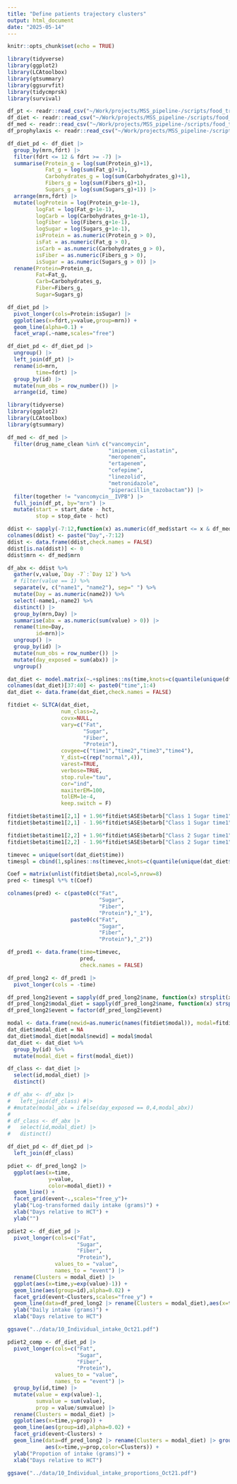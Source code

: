 ```yaml
---
title: "Define patients trajectory clusters"
output: html_document
date: "2025-05-14"
---
```


```r
knitr::opts_chunk$set(echo = TRUE)
```

```r
library(tidyverse)
library(ggplot2)
library(LCAtoolbox)
library(gtsummary)
library(ggsurvfit)
library(tidycmprsk)
library(survival)
```


```r
df_pt <- readr::read_csv("~/Work/projects/MSS_pipeline-/scripts/food_tree/data/156_combined_PTB_original.csv")
df_diet <- readr::read_csv("~/Work/projects/MSS_pipeline-/scripts/food_tree/data/152_combined_DTB.csv")
df_med <- readr::read_csv("~/Work/projects/MSS_pipeline-/scripts/food_tree/data/169_all_medication.csv")
df_prophylaxis <- readr::read_csv("~/Work/projects/MSS_pipeline-/scripts/food_tree/data/for_angel_new_column.csv") 

df_diet_pd <- df_diet |> 
  group_by(mrn,fdrt) |> 
  filter(fdrt <= 12 & fdrt >= -7) |> 
  summarise(Protein_g = log(sum(Protein_g)+1),
            Fat_g = log(sum(Fat_g)+1),
            Carbohydrates_g = log(sum(Carbohydrates_g)+1),
            Fibers_g = log(sum(Fibers_g)+1),
            Sugars_g = log(sum(Sugars_g)+1)) |> 
  arrange(mrn,fdrt) |> 
  mutate(logProtein = log(Protein_g+1e-1),
         logFat = log(Fat_g+1e-1),
         logCarb = log(Carbohydrates_g+1e-1),
         logFiber = log(Fibers_g+1e-1),
         logSugar = log(Sugars_g+1e-1),
         isProtein = as.numeric(Protein_g > 0),
         isFat = as.numeric(Fat_g > 0),
         isCarb = as.numeric(Carbohydrates_g > 0),
         isFiber = as.numeric(Fibers_g > 0),
         isSugar = as.numeric(Sugars_g > 0)) |> 
  rename(Protein=Protein_g,
         Fat=Fat_g,
         Carb=Carbohydrates_g,
         Fiber=Fibers_g,
         Sugar=Sugars_g)

df_diet_pd |> 
  pivot_longer(cols=Protein:isSugar) |> 
  ggplot(aes(x=fdrt,y=value,group=mrn)) +
  geom_line(alpha=0.1) +
  facet_wrap(.~name,scales="free")

df_diet_pd <- df_diet_pd |> 
  ungroup() |> 
  left_join(df_pt) |> 
  rename(id=mrn,
         time=fdrt) |> 
  group_by(id) |> 
  mutate(num_obs = row_number()) |> 
  arrange(id, time)

library(tidyverse)
library(ggplot2)
library(LCAtoolbox)
library(gtsummary)

df_med <- df_med |> 
  filter(drug_name_clean %in% c("vancomycin", 
                                "imipenem_cilastatin",
                                "meropenem",
                                "ertapenem", 
                                "cefepime", 
                                "linezolid",
                                "metronidazole",
                                "piperacillin_tazobactam")) |> 
  filter(together != "vancomycin__IVPB") |> 
  full_join(df_pt, by="mrn") |> 
  mutate(start = start_date - hct,
         stop = stop_date - hct)

ddist <- sapply(-7:12,function(x) as.numeric(df_med$start <= x & df_med$stop >= x))
colnames(ddist) <- paste("Day",-7:12)
ddist <- data.frame(ddist,check.names = FALSE)
ddist[is.na(ddist)] <- 0
ddist$mrn <- df_med$mrn

df_abx <- ddist %>% 
  gather(v,value,`Day -7`:`Day 12`) %>%
  # filter(value == 1) %>% 
  separate(v, c("name1", "name2"), sep=" ") %>%
  mutate(Day = as.numeric(name2)) %>% 
  select(-name1,-name2) %>% 
  distinct() |> 
  group_by(mrn,Day) |> 
  summarise(abx = as.numeric(sum(value) > 0)) |> 
  rename(time=Day,
         id=mrn)|> 
  ungroup() |> 
  group_by(id) |> 
  mutate(num_obs = row_number()) |> 
  mutate(day_exposed = sum(abx)) |> 
  ungroup()

dat_diet <- model.matrix(~.+splines::ns(time,knots=c(quantile(unique(df_diet_pd$time),c(0.1,0.5,0.9)))),data=df_diet_pd)
colnames(dat_diet)[37:40] <- paste0("time",1:4)
dat_diet <- data.frame(dat_diet,check.names = FALSE)

fitdiet <- SLTCA(dat_diet,
                 num_class=2,
                 covx=NULL,
                 vary=c("Fat",
                        "Sugar",
                        "Fiber",
                        "Protein"),
                 covgee=c("time1","time2","time3","time4"),
                 Y_dist=c(rep("normal",4)),
                 varest=TRUE,
                 verbose=TRUE,
                 stop.rule="tau",
                 cor="ind",
                 maxiterEM=100,
                 tolEM=1e-4,
                 keep.switch = F)

fitdiet$beta$time1[2,1] + 1.96*fitdiet$ASE$betarb["Class 1 Sugar time1",]
fitdiet$beta$time1[2,1] - 1.96*fitdiet$ASE$betarb["Class 1 Sugar time1",]

fitdiet$beta$time1[2,2] + 1.96*fitdiet$ASE$betarb["Class 2 Sugar time1",]
fitdiet$beta$time1[2,2] - 1.96*fitdiet$ASE$betarb["Class 2 Sugar time1",]

timevec = unique(sort(dat_diet$time))
timespl = cbind(1,splines::ns(timevec,knots=c(quantile(unique(dat_diet$time),c(0.1,0.5,0.9)))))

Coef = matrix(unlist(fitdiet$beta),ncol=5,nrow=8)
pred <- timespl %*% t(Coef)

colnames(pred) <- c(paste0(c("Fat",
                             "Sugar",
                             "Fiber",
                             "Protein"),"_1"),
                    paste0(c("Fat",
                             "Sugar",
                             "Fiber",
                             "Protein"),"_2"))

df_pred1 <- data.frame(time=timevec,
                       pred,
                       check.names = FALSE)

df_pred_long2 <- df_pred1 |>  
  pivot_longer(cols = -time) 

df_pred_long2$event = sapply(df_pred_long2$name, function(x) strsplit(x,"_")[[1]][1])
df_pred_long2$modal_diet = sapply(df_pred_long2$name, function(x) strsplit(x,"_")[[1]][2])
df_pred_long2$event = factor(df_pred_long2$event)

modal <- data.frame(newid=as.numeric(names(fitdiet$modal)), modal=fitdiet$modal)
dat_diet$modal_diet = NA
dat_diet$modal_diet[modal$newid] = modal$modal
dat_diet <- dat_diet %>%
  group_by(id) %>%
  mutate(modal_diet = first(modal_diet))

df_class <- dat_diet |> 
  select(id,modal_diet) |> 
  distinct()

# df_abx <- df_abx |> 
#   left_join(df_class) #|> 
# #mutate(modal_abx = ifelse(day_exposed == 0,4,modal_abx))
# 
# df_class <- df_abx |> 
#   select(id,modal_diet) |> 
#   distinct()

df_diet_pd <- df_diet_pd |> 
  left_join(df_class)

pdiet <- df_pred_long2 |> 
  ggplot(aes(x=time,
             y=value,
             color=modal_diet)) + 
  geom_line() +
  facet_grid(event~.,scales="free_y")+
  ylab("Log-transformed daily intake (grams)") +
  xlab("Days relative to HCT") + 
  ylab("")

pdiet2 <- df_diet_pd |> 
  pivot_longer(cols=c("Fat",
                      "Sugar",
                      "Fiber",
                      "Protein"),
               values_to = "value",
               names_to = "event") |>
  rename(Clusters = modal_diet) |> 
  ggplot(aes(x=time,y=exp(value)-1)) + 
  geom_line(aes(group=id),alpha=0.02) + 
  facet_grid(event~Clusters,scales="free_y") + 
  geom_line(data=df_pred_long2 |> rename(Clusters = modal_diet),aes(x=time,y=exp(value),color=Clusters)) +
  ylab("Daily intake (grams)") + 
  xlab("Days relative to HCT")

ggsave("../data/10_Individual_intake_Oct21.pdf")

pdiet2_comp <- df_diet_pd |> 
  pivot_longer(cols=c("Fat",
                      "Sugar",
                      "Fiber",
                      "Protein"),
               values_to = "value",
               names_to = "event") |>
  group_by(id,time) |> 
  mutate(value = exp(value)-1,
         sumvalue = sum(value),
         prop = value/sumvalue) |> 
  rename(Clusters = modal_diet) |> 
  ggplot(aes(x=time,y=prop)) + 
  geom_line(aes(group=id),alpha=0.02) + 
  facet_grid(event~Clusters) + 
  geom_line(data=df_pred_long2 |> rename(Clusters = modal_diet) |> group_by(time,Clusters) |> mutate(value = exp(value), sumvalue=sum(value), prop = value/sumvalue),
            aes(x=time,y=prop,color=Clusters)) +
  ylab("Propotion of intake (grams)") + 
  xlab("Days relative to HCT")

ggsave("../data/10_Individual_intake_proportions_Oct21.pdf")
```

